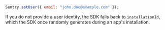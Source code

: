 ```javascript
Sentry.setUser({ email: "john.doe@example.com" });
```

<Note>

If you do not provide a user identity, the SDK falls back to `installationId`, which the SDK once randomly generates during an app's installation.

</Note>
